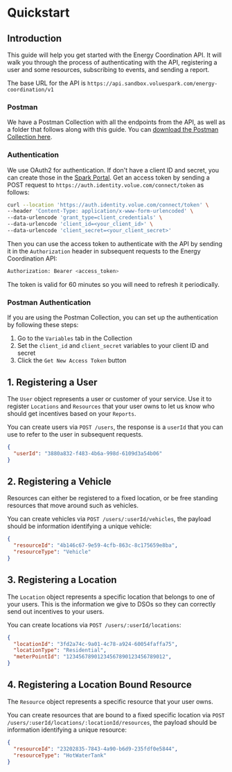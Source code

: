 # Quickstart

## Introduction

This guide will help you get started with the Energy Coordination API. It will walk you through the process of authenticating with the API, registering a user and some resources, subscribing to events, and sending a report.

The base URL for the API is `https://api.sandbox.voluespark.com/energy-coordination/v1`

### Postman

We have a Postman Collection with all the endpoints from the API, as well as a folder that follows along with this guide. You can [download the Postman Collection here](https://docs.voluespark.com/postman/EnergyCoordinationAPI.json).

### Authentication

We use OAuth2 for authentication. If don't have a client ID and secret, you can create those in the [Spark Portal](https://voluespark.com).
Get an access token by sending a POST request to `https://auth.identity.volue.com/connect/token` as follows:

```bash
curl --location 'https://auth.identity.volue.com/connect/token' \
--header 'Content-Type: application/x-www-form-urlencoded' \
--data-urlencode 'grant_type=client_credentials' \
--data-urlencode 'client_id=<your_client_id>' \
--data-urlencode 'client_secret=<your_client_secret>'
```

Then you can use the access token to authenticate with the API by sending it in the `Authorization` header in subsequent requests to the Energy Coordination API:

```bash
Authorization: Bearer <access_token>
```

The token is valid for 60 minutes so you will need to refresh it periodically.

### Postman Authentication

If you are using the Postman Collection, you can set up the authentication by following these steps:

1. Go to the `Variables` tab in the Collection
2. Set the `client_id` and `client_secret` variables to your client ID and secret
3. Click the `Get New Access Token` button

## 1. Registering a User

The `User` object represents a user or customer of your service. Use it to register `Locations` and `Resources` that your user owns to let us know who should get incentives based on your `Reports`.

You can create users via `POST /users`, the response is a `userId` that you can use to refer to the user in subsequent requests.

```json
{
  "userId": "3880a832-f483-4b6a-998d-6109d3a54b06"
}
```

## 2. Registering a Vehicle

Resources can either be registered to a fixed location, or be free standing resources that move around such as vehicles.

You can create vehicles via `POST /users/:userId/vehicles`, the payload should be information identifying a unique vehicle:

```json
{
  "resourceId": "4b146c67-9e59-4cfb-863c-8c175659e8ba",
  "resourceType": "Vehicle"
}
```

## 3. Registering a Location

The `Location` object represents a specific location that belongs to one of your users.
This is the information we give to DSOs so they can correctly send out incentives to your users.

You can create locations via `POST /users/:userId/locations`:

```json
{
  "locationId": "3fd2a74c-9a01-4c78-a924-60054faffa75",
  "locationType": "Residential",
  "meterPointId": "12345678901234567890123456789012",
}
```

## 4. Registering a Location Bound Resource

The `Resource` object represents a specific resource that your user owns.

You can create resources that are bound to a fixed specific location via `POST /users/:userId/locations/:locationId/resources`, the payload should be information identifying a unique resource:

```json
{
  "resourceId": "23202835-7843-4a90-b6d9-235fdf0e5844",
  "resourceType": "HotWaterTank"
}
```
